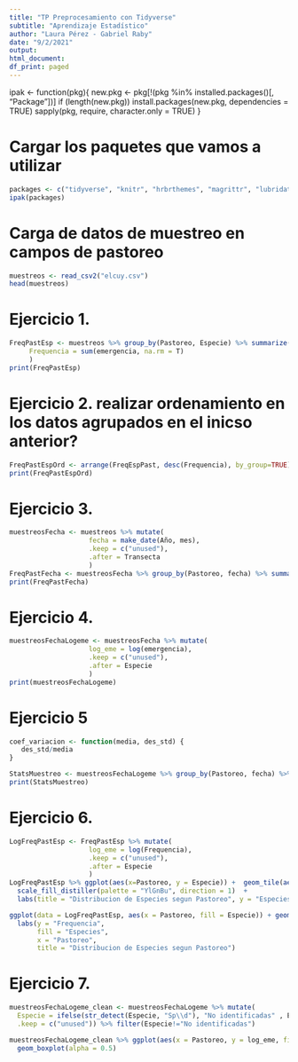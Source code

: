 ```yaml
---
title: "TP Preprocesamiento con Tidyverse"
subtitle: "Aprendizaje Estadístico"
author: "Laura Pérez - Gabriel Raby"
date: "9/2/2021"
output:
html_document:
df_print: paged
---
```

  

ipak <- function(pkg){
  new.pkg <- pkg[!(pkg %in% installed.packages()[, "Package"])]
  if (length(new.pkg)) 
    install.packages(new.pkg, dependencies = TRUE)
  sapply(pkg, require, character.only = TRUE)
}

# Cargar los paquetes que vamos a utilizar
```r
packages <- c("tidyverse", "knitr", "hrbrthemes", "magrittr", "lubridate", "ggplot2", "stringr")
ipak(packages)
```

# Carga de datos de muestreo en campos de pastoreo
```r
muestreos <- read_csv2("elcuy.csv")
head(muestreos)
```

# Ejercicio 1.
```r
FreqPastEsp <- muestreos %>% group_by(Pastoreo, Especie) %>% summarize(
     Frequencia = sum(emergencia, na.rm = T)
     )
print(FreqPastEsp)
```

# Ejercicio 2. realizar ordenamiento en los datos agrupados en el inicso anterior?

```r

FreqPastEspOrd <- arrange(FreqEspPast, desc(Frequencia), by_group=TRUE)
print(FreqPastEspOrd)
```



# Ejercicio 3.
```r
muestreosFecha <- muestreos %>% mutate(
                    fecha = make_date(Año, mes), 
                    .keep = c("unused"), 
                    .after = Transecta
                    )
FreqPastFecha <- muestreosFecha %>% group_by(Pastoreo, fecha) %>% summarize(Frequencia = sum(emergencia, na.rm = T))
print(FreqPastFecha)

```


# Ejercicio 4.
```r
muestreosFechaLogeme <- muestreosFecha %>% mutate(
                    log_eme = log(emergencia), 
                    .keep = c("unused"), 
                    .after = Especie
                    )
print(muestreosFechaLogeme)
```


# Ejercicio 5

```r
coef_variacion <- function(media, des_std) {
   des_std/media
}

StatsMuestreo <- muestreosFechaLogeme %>% group_by(Pastoreo, fecha) %>% summarize(prom=mean(log_eme), des_std=sd(log_eme), coef_var=coef_variacion(mean(log_eme), sd(log_eme))) 
print(StatsMuestreo)
```


# Ejercicio 6.


```r
LogFreqPastEsp <- FreqPastEsp %>% mutate(
                    log_eme = log(Frequencia), 
                    .keep = c("unused"), 
                    .after = Especie
                    )
LogFreqPastEsp %>% ggplot(aes(x=Pastoreo, y = Especie)) +  geom_tile(aes(fill=Frequencia)) +
  scale_fill_distiller(palette = "YlGnBu", direction = 1)  +
  labs(title = "Distribucion de Especies segun Pastoreo", y = "Especies")

ggplot(data = LogFreqPastEsp, aes(x = Pastoreo, fill = Especie)) + geom_bar(position = "dodge") + scale_y_continuous(breaks = seq(0, 1, .2)) +
  labs(y = "Frequencia", 
       fill = "Especies",
       x = "Pastoreo",
       title = "Distribucion de Especies segun Pastoreo")
```


# Ejercicio 7.

```r

muestreosFechaLogeme_clean <- muestreosFechaLogeme %>% mutate(
  Especie = ifelse(str_detect(Especie, "Sp\\d"), "No identificadas" , Especie ), 
  .keep = c("unused")) %>% filter(Especie!="No identificadas")

muestreosFechaLogeme_clean %>% ggplot(aes(x = Pastoreo, y = log_eme, fill = Especie, palette = "YlGnBu")) +
  geom_boxplot(alpha = 0.5)


```

